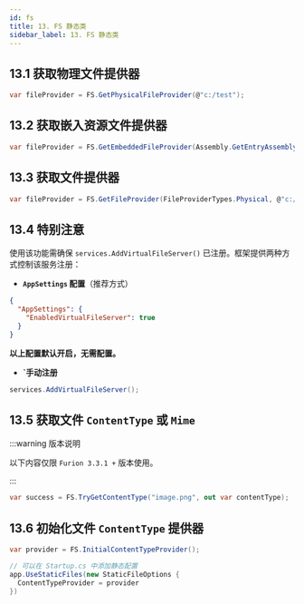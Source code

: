 ```yaml
---
id: fs
title: 13. FS 静态类
sidebar_label: 13. FS 静态类
---
```


## 13.1 获取物理文件提供器

```cs showLineNumbers
var fileProvider = FS.GetPhysicalFileProvider(@"c:/test");
```

## 13.2 获取嵌入资源文件提供器

```cs showLineNumbers
var fileProvider = FS.GetEmbeddedFileProvider(Assembly.GetEntryAssembly());
```

## 13.3 获取文件提供器

```cs showLineNumbers
var fileProvider = FS.GetFileProvider(FileProviderTypes.Physical, @"c:/test");
```

## 13.4 特别注意

使用该功能需确保 `services.AddVirtualFileServer()` 已注册。框架提供两种方式控制该服务注册：

- **`AppSettings` 配置**（推荐方式）

```json showLineNumbers
{
  "AppSettings": {
    "EnabledVirtualFileServer": true
  }
}
```

**以上配置默认开启，无需配置。**

- **`手动注册**

```cs showLineNumbers
services.AddVirtualFileServer();
```

## 13.5 获取文件 `ContentType` 或 `Mime`

:::warning 版本说明

以下内容仅限 `Furion 3.3.1 +` 版本使用。

:::

```cs showLineNumbers
var success = FS.TryGetContentType("image.png", out var contentType);  // image/png
```

## 13.6 初始化文件 `ContentType` 提供器

```cs showLineNumbers
var provider = FS.InitialContentTypeProvider();

// 可以在 Startup.cs 中添加静态配置
app.UseStaticFiles(new StaticFileOptions {
  ContentTypeProvider = provider
})
```
